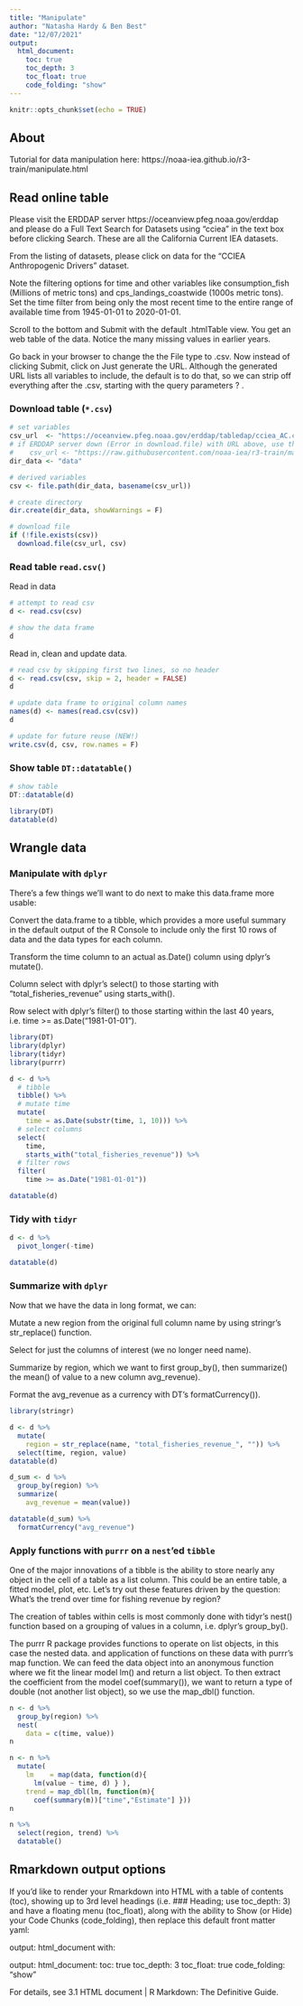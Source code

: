 ```yaml
---
title: "Manipulate"
author: "Natasha Hardy & Ben Best"
date: "12/07/2021"
output:
  html_document:
    toc: true
    toc_depth: 3
    toc_float: true
    code_folding: "show"
---
```


```r
knitr::opts_chunk$set(echo = TRUE)
```

## About

Tutorial for data manipulation here: https://noaa-iea.github.io/r3-train/manipulate.html

## Read online table

Please visit the ERDDAP server https://oceanview.pfeg.noaa.gov/erddap and please do a Full Text Search for Datasets using “cciea” in the text box before clicking Search. These are all the California Current IEA datasets.

From the listing of datasets, please click on data for the “CCIEA Anthropogenic Drivers” dataset.

Note the filtering options for time and other variables like consumption_fish (Millions of metric tons) and cps_landings_coastwide (1000s metric tons). Set the time filter from being only the most recent time to the entire range of available time from 1945-01-01 to 2020-01-01.

Scroll to the bottom and Submit with the default .htmlTable view. You get an web table of the data. Notice the many missing values in earlier years.

Go back in your browser to change the the File type to .csv. Now instead of clicking Submit, click on Just generate the URL. Although the generated URL lists all variables to include, the default is to do that, so we can strip off everything after the .csv, starting with the query parameters ? .

### Download table (`*.csv`)

```r

# set variables
csv_url  <- "https://oceanview.pfeg.noaa.gov/erddap/tabledap/cciea_AC.csv"
# if ERDDAP server down (Error in download.file) with URL above, use this:
#    csv_url <- "https://raw.githubusercontent.com/noaa-iea/r3-train/master/data/cciea_AC.csv"
dir_data <- "data"

# derived variables
csv <- file.path(dir_data, basename(csv_url))

# create directory
dir.create(dir_data, showWarnings = F)

# download file
if (!file.exists(csv))
  download.file(csv_url, csv)

```

### Read table `read.csv()`

Read in data

```r

# attempt to read csv
d <- read.csv(csv)

# show the data frame
d

```

Read in, clean and update data.

```r
# read csv by skipping first two lines, so no header
d <- read.csv(csv, skip = 2, header = FALSE)
d

# update data frame to original column names
names(d) <- names(read.csv(csv))
d

# update for future reuse (NEW!)
write.csv(d, csv, row.names = F)

```



### Show table `DT::datatable()`

```r

# show table
DT::datatable(d)

```
```r

library(DT)
datatable(d)

```

## Wrangle data

### Manipulate with `dplyr`

There’s a few things we’ll want to do next to make this data.frame more usable:

Convert the data.frame to a tibble, which provides a more useful summary in the default output of the R Console to include only the first 10 rows of data and the data types for each column.

Transform the time column to an actual as.Date() column using dplyr’s mutate().

Column select with dplyr’s select() to those starting with “total_fisheries_revenue” using starts_with().

Row select with dplyr’s filter() to those starting within the last 40 years, i.e. time >= as.Date("1981-01-01").

```r

library(DT)
library(dplyr)
library(tidyr)
library(purrr)

```

```r

d <- d %>% 
  # tibble
  tibble() %>% 
  # mutate time
  mutate(
    time = as.Date(substr(time, 1, 10))) %>% 
  # select columns
  select(
    time, 
    starts_with("total_fisheries_revenue")) %>% 
  # filter rows
  filter(
    time >= as.Date("1981-01-01"))

datatable(d)

```

### Tidy with `tidyr`

```r

d <- d %>% 
  pivot_longer(-time)

datatable(d)
```

### Summarize with `dplyr`

Now that we have the data in long format, we can:

Mutate a new region from the original full column name by using stringr’s str_replace() function.

Select for just the columns of interest (we no longer need name).

Summarize by region, which we want to first group_by(), then summarize() the mean() of value to a new column avg_revenue).

Format the avg_revenue as a currency with DT’s formatCurrency()).

```r

library(stringr)

d <- d %>% 
  mutate(
    region = str_replace(name, "total_fisheries_revenue_", "")) %>% 
  select(time, region, value)
datatable(d)

```

```r

d_sum <- d %>% 
  group_by(region) %>% 
  summarize(
    avg_revenue = mean(value))

datatable(d_sum) %>% 
  formatCurrency("avg_revenue")

```

### Apply functions with `purrr` on a `nest`'ed `tibble`

One of the major innovations of a tibble is the ability to store nearly any object in the cell of a table as a list column. This could be an entire table, a fitted model, plot, etc. Let’s try out these features driven by the question: What’s the trend over time for fishing revenue by region?

The creation of tables within cells is most commonly done with tidyr’s nest() function based on a grouping of values in a column, i.e. dplyr’s group_by().

The purrr R package provides functions to operate on list objects, in this case the nested data. and application of functions on these data with purrr’s map function. We can feed the data object into an anonymous function where we fit the linear model lm() and return a list object. To then extract the coefficient from the model coef(summary()), we want to return a type of double (not another list object), so we use the map_dbl() function.

```r

n <- d %>% 
  group_by(region) %>% 
  nest(
    data = c(time, value))
n

```

```r

n <- n %>% 
  mutate(
    lm    = map(data, function(d){
      lm(value ~ time, d) } ),
    trend = map_dbl(lm, function(m){
      coef(summary(m))["time","Estimate"] }))
n

```

```r

n %>% 
  select(region, trend) %>% 
  datatable()


```

## Rmarkdown output options

If you’d like to render your Rmarkdown into HTML with a table of contents (toc), showing up to 3rd level headings (i.e. ### Heading; use toc_depth: 3) and have a floating menu (toc_float), along with the ability to Show (or Hide) your Code Chunks (code_folding), then replace this default front matter yaml:

output: html_document
with:

output:
  html_document:
    toc: true
    toc_depth: 3
    toc_float: true
    code_folding: "show"
    
For details, see 3.1 HTML document | R Markdown: The Definitive Guide.

